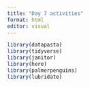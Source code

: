 ```yaml
---
title: "Day 7 activities"
format: html
editor: visual
---
```


```r
library(datapasta)
library(tidyverse)
library(janitor) 
library(here)
library(palmerpenguins)
library(lubridate)
```
